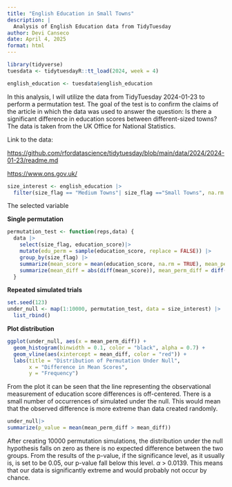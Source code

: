 ```yaml
---
title: "English Education in Small Towns"
description: |
  Analysis of English Education data from TidyTuesday
author: Devi Canseco
date: April 4, 2025
format: html
---
```


```r
library(tidyverse)
tuesdata <- tidytuesdayR::tt_load(2024, week = 4)

english_education <- tuesdata$english_education
```

In this analysis, I will utilize the data from TidyTuesday 2024-01-23 to perform a permutation test. The goal of the test is to confirm the claims of the article in which the data was used to answer the question: Is there a significant difference in education scores between different-sized towns? The data is taken from the UK Office for National Statistics.

Link to the data:

<https://github.com/rfordatascience/tidytuesday/blob/main/data/2024/2024-01-23/readme.md>

<https://www.ons.gov.uk/>

```r
size_interest <- english_education |>
  filter(size_flag == "Medium Towns"| size_flag =="Small Towns", na.rm = TRUE)
```

The selected variable

**Single permutation**

```r
permutation_test <- function(reps,data) {
  data |>
    select(size_flag, education_score)|>
    mutate(edu_perm = sample(education_score, replace = FALSE)) |>
    group_by(size_flag) |>
    summarize(mean_score = mean(education_score, na.rm = TRUE), mean_perm = mean(edu_perm)) |>
    summarize(mean_diff = abs(diff(mean_score)), mean_perm_diff = diff(mean_perm))
  }

```

**Repeated simulated trials**

```r
set.seed(123)
under_null <- map(1:10000, permutation_test, data = size_interest) |>
  list_rbind()
```

**Plot distribution**

```r
ggplot(under_null, aes(x = mean_perm_diff)) +
  geom_histogram(binwidth = 0.1, color = "black", alpha = 0.7) +
  geom_vline(aes(xintercept = mean_diff, color = "red")) +
  labs(title = "Distribution of Permutation Under Null",
       x = "Difference in Mean Scores",
       y = "Frequency") 
```

From the plot it can be seen that the line representing the observational measurement of education score differences is off-centered. There is a small number of occurrences of simulated under the null. This would mean that the observed difference is more extreme than data created randomly.

```r
under_null|>
summarize(p_value = mean(mean_perm_diff > mean_diff))
```

After creating 10000 permutation simulations, the distribution under the null hypothesis falls on zero as there is no expected difference between the two groups. From the results of the p-value, if the significance level, as it usually is, is set to be 0.05, our p-value fall below this level. $\alpha$ \> 0.0139. This means that our data is significantly extreme and would probably not occur by chance.
